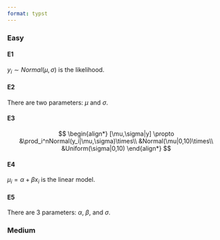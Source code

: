 ```yaml
---
format: typst
---
```


### Easy

#### E1

$y_i \sim Normal(\mu, \sigma)$ is the likelihood.

#### E2

There are two parameters: $\mu$ and $\sigma$.

#### E3

$$
\begin{align*}
[\mu,\sigma|y] \propto &\prod_i^nNormal(y_i|\mu,\sigma)\times\\
&Normal(\mu|0,10)\times\\
&Uniform(\sigma|0,10)
\end{align*}
$$

#### E4

$\mu_i = \alpha + \beta x_i$ is the linear model.

#### E5

There are 3 parameters: $\alpha$, $\beta$, and $\sigma$.

### Medium
